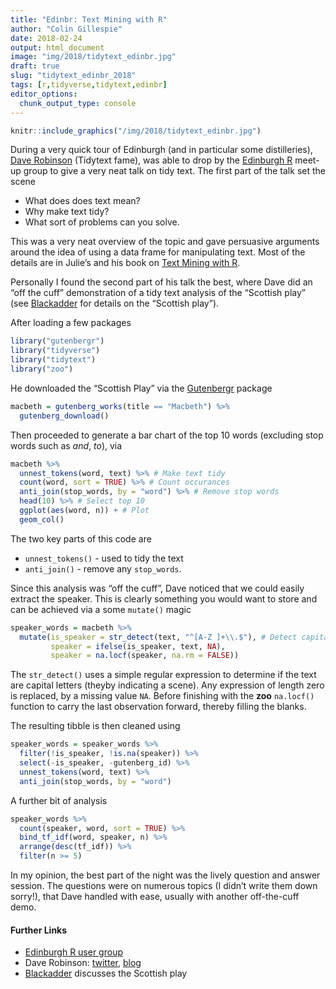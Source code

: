 ```yaml
---
title: "Edinbr: Text Mining with R"
author: "Colin Gillespie"
date: 2018-02-24
output: html_document
image: "img/2018/tidytext_edinbr.jpg"
draft: true
slug: "tidytext_edinbr_2018"
tags: [r,tidyverse,tidytext,edinbr]
editor_options: 
  chunk_output_type: console
---
```


```r
knitr::include_graphics("/img/2018/tidytext_edinbr.jpg")
```

During a very quick tour of Edinburgh (and in particular some distilleries), 
[Dave Robinson](http://www.twitter.com/drob) (Tidytext fame), was able to 
drop by the [Edinburgh R](http://edinbr.org) meet-up group to give a very 
neat talk on tidy text. The first part of the talk set the scene

  * What does does text mean?
  * Why make text tidy?
  * What sort of problems can you solve.

This was a very neat overview of the topic and gave persuasive arguments 
around the idea of using a data frame for manipulating text. Most of the details are in Julie's and his 
book on [Text Mining with R](https://www.tidytextmining.com/).

Personally I found the second part of his talk the best, where
Dave did an "off the cuff" demonstration of a tidy text analysis of the "Scottish play" (see  [Blackadder](https://www.youtube.com/watch?v=h--HR7PWfp0) for details on the "Scottish play").

After loading a few packages

```r
library("gutenbergr")
library("tidyverse")
library("tidytext")
library("zoo")
```

He downloaded the "Scottish Play" via the [Gutenbergr](CRAN) package
```r
macbeth = gutenberg_works(title == "Macbeth") %>%
  gutenberg_download()
```
Then proceeded to generate a bar chart of the top $10$ words (excluding stop words
such as _and_, _to_), via 
```r
macbeth %>%
  unnest_tokens(word, text) %>% # Make text tidy
  count(word, sort = TRUE) %>% # Count occurances
  anti_join(stop_words, by = "word") %>% # Remove stop words
  head(10) %>% # Select top 10
  ggplot(aes(word, n)) + # Plot
  geom_col() 
```

The two key parts of this code are

 * `unnest_tokens()` - used to tidy the text
 * `anti_join()` - remove any `stop_words`.

Since this analysis was "off the cuff", Dave noticed that
we could easily extract the speaker. This is clearly something you would
want to store and can be achieved via a some `mutate()` magic
```r
speaker_words = macbeth %>%
  mutate(is_speaker = str_detect(text, "^[A-Z ]+\\.$"), # Detect capital letters
         speaker = ifelse(is_speaker, text, NA),
         speaker = na.locf(speaker, na.rm = FALSE))
```
The `str_detect()` uses a simple regular expression to determine if the text are
capital letters (theyby indicating a scene). Any expression of length zero is replaced,
by a missing value `NA`. Before finishing with the __zoo__ `na.locf()` function
to carry the last observation forward, thereby filling the blanks.

The resulting tibble is then cleaned using
```r
speaker_words = speaker_words %>%
  filter(!is_speaker, !is.na(speaker)) %>%
  select(-is_speaker, -gutenberg_id) %>%
  unnest_tokens(word, text) %>%
  anti_join(stop_words, by = "word") 
```
A further bit of analysis
```r
speaker_words %>%
  count(speaker, word, sort = TRUE) %>%
  bind_tf_idf(word, speaker, n) %>%
  arrange(desc(tf_idf)) %>%
  filter(n >= 5)
```

In my opinion, the best part of the night was the lively question and answer session. 
The questions were on numerous topics (I didn't write them down sorry!), that 
Dave handled with ease, usually with another off-the-cuff demo.

#### Further Links

  * [Edinburgh R user group](http://edinbr.org/)
  * Dave Robinson: [twitter](https://twitter.com/drob), [blog](http://varianceexplained.org/about/)
  * [Blackadder](https://www.youtube.com/watch?v=h--HR7PWfp0) discusses the 
  Scottish play
  
  
  
  



